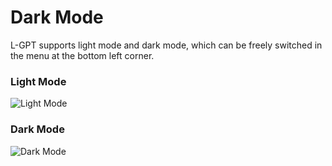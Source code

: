 # Dark Mode

L-GPT supports light mode and dark mode, which can be freely switched in the menu at the bottom left corner.

### Light Mode

![Light Mode](/basic/dark-mode/light.png)

### Dark Mode

![Dark Mode](/basic/dark-mode/dark.png)
